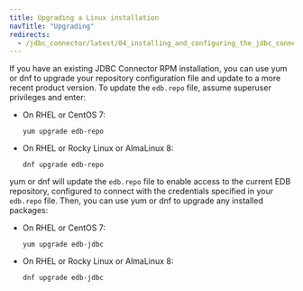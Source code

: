 ```yaml
---
title: Upgrading a Linux installation
navTitle: "Upgrading"
redirects:
  - /jdbc_connector/latest/04_installing_and_configuring_the_jdbc_connector/13_upgrading_rpm_install/
---
```


If you have an existing JDBC Connector RPM installation, you can use yum or dnf to upgrade your repository configuration file and update to a more recent product version. To update the `edb.repo` file, assume superuser privileges and enter:

-   On RHEL or CentOS 7:

     `yum upgrade edb-repo`

-   On RHEL or Rocky Linux or AlmaLinux 8:

     `dnf upgrade edb-repo`

yum or dnf will update the `edb.repo` file to enable access to the current EDB repository, configured to connect with the credentials specified in your `edb.repo` file. Then, you can use yum or dnf to upgrade any installed packages:

-   On RHEL or CentOS 7:

     `yum upgrade edb-jdbc`

-   On RHEL or Rocky Linux or AlmaLinux 8:

     `dnf upgrade edb-jdbc`